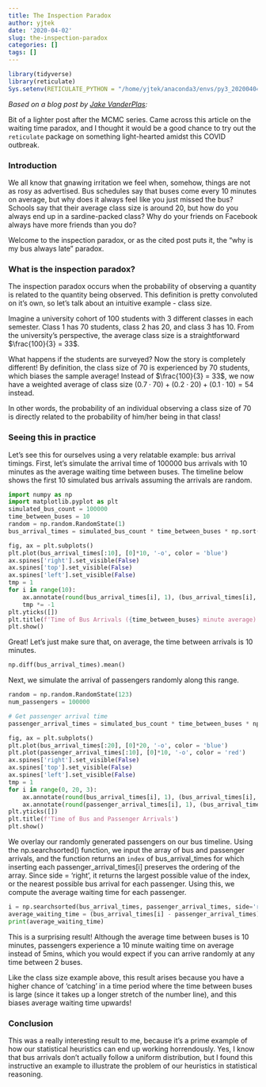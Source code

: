 ```yaml
---
title: The Inspection Paradox
author: yjtek
date: '2020-04-02'
slug: the-inspection-paradox
categories: []
tags: []
---
```


```r
library(tidyverse)
library(reticulate)
Sys.setenv(RETICULATE_PYTHON = "/home/yjtek/anaconda3/envs/py3_20200404/bin/python")
```

*Based on a blog post by [Jake VanderPlas](http://jakevdp.github.io/blog/2018/09/13/waiting-time-paradox/):*

Bit of a lighter post after the MCMC series. Came across this article on the waiting time paradox, and I thought it would be a good chance to try out the `reticulate` package on something light-hearted amidst this COVID outbreak.

### Introduction

We all know that gnawing irritation we feel when, somehow, things are not as rosy as advertised. Bus schedules say that buses come every 10 minutes on average, but why does it always feel like you just missed the bus? Schools say that their average class size is around 20, but how do you always end up in a sardine-packed class? Why do your friends on Facebook always have more friends than you do?

<!-- ![](/post/2020-04-02-the-inspection-paradox_files/Singapore-Bus-Stop-Poster-Guide.webp) <br> -->
<!-- <span style="color: grey; font-style: italic;">Lies</span> -->

Welcome to the inspection paradox, or as the cited post puts it, the "why is my bus always late" paradox.

### What is the inspection paradox?
The inspection paradox occurs when the probability of observing a quantity is related to the quantity being observed. This definition is pretty convoluted on it's own, so let's talk about an intuitive example - class size.

Imagine a university cohort of 100 students with 3 different classes in each semester. Class 1 has 70 students, class 2 has 20, and class 3 has 10. From the university's perspective, the average class size is a straightforward $\frac{100}{3} = 33$. 

What happens if the students are surveyed? Now the story is completely different! By definition, the class size of 70 is experienced by 70 students, which biases the sample average! Instead of $\frac{100}{3} = 33$, we now have a weighted average of class size $(0.7 \cdot 70) + (0.2 \cdot 20) + (0.1 \cdot 10) = 54$ instead.

In other words, the probability of an individual observing a class size of 70 is directly related to the probability of him/her being in that class!

### Seeing this in practice
Let's see this for ourselves using a very relatable example: bus arrival timings. First, let's simulate the arrival time of 100000 bus arrivals with 10 minutes as the average waiting time between buses. The timeline below shows the first 10 simulated bus arrivals assuming the arrivals are random. 

```python
import numpy as np
import matplotlib.pyplot as plt
simulated_bus_count = 100000
time_between_buses = 10
random = np.random.RandomState(1)
bus_arrival_times = simulated_bus_count * time_between_buses * np.sort(random.random(simulated_bus_count))
```

```python
fig, ax = plt.subplots()
plt.plot(bus_arrival_times[:10], [0]*10, '-o', color = 'blue')
ax.spines['right'].set_visible(False)
ax.spines['top'].set_visible(False)
ax.spines['left'].set_visible(False)
tmp = 1
for i in range(10):
    ax.annotate(round(bus_arrival_times[i], 1), (bus_arrival_times[i], 0.01*tmp))
    tmp *= -1
plt.yticks([])
plt.title(f'Time of Bus Arrivals ({time_between_buses} minute average)')
plt.show()
```

Great! Let's just make sure that, on average, the time between arrivals is 10 minutes.

```python
np.diff(bus_arrival_times).mean()
```

Next, we simulate the arrival of passengers randomly along this range. 

```python
random = np.random.RandomState(123)
num_passengers = 100000

# Get passenger arrival time
passenger_arrival_times = simulated_bus_count * time_between_buses * np.sort(random.random(num_passengers))
```

```python
fig, ax = plt.subplots()
plt.plot(bus_arrival_times[:20], [0]*20, '-o', color = 'blue')
plt.plot(passenger_arrival_times[:10], [0]*10, '-o', color = 'red')
ax.spines['right'].set_visible(False)
ax.spines['top'].set_visible(False)
ax.spines['left'].set_visible(False)
tmp = 1
for i in range(0, 20, 3):
    ax.annotate(round(bus_arrival_times[i], 1), (bus_arrival_times[i], 0.01*tmp))
    ax.annotate(round(passenger_arrival_times[i], 1), (bus_arrival_times[i], 0.01*-tmp))
plt.yticks([])
plt.title(f'Time of Bus and Passenger Arrivals')
plt.show()
```

We overlay our randomly generated passengers on our bus timeline. Using the np.searchsorted() function, we input the array of bus and passenger arrivals, and the function returns an `index` of bus_arrival_times for which inserting each passenger_arrival_times[i] preserves the ordering of the array. Since side = 'right', it returns the largest possible value of the index, or the nearest possible bus arrival for each passenger. Using this, we compute the average waiting time for each passenger.

```python
i = np.searchsorted(bus_arrival_times, passenger_arrival_times, side='right')
average_waiting_time = (bus_arrival_times[i] - passenger_arrival_times).mean()
print(average_waiting_time)
```

This is a surprising result! Although the average time between buses is 10 minutes, passengers experience a 10 minute waiting time on average instead of 5mins, which you would expect if you can arrive randomly at any time between 2 buses.

Like the class size example above, this result arises because you have a higher chance of 'catching' in a time period where the time between buses is large (since it takes up a longer stretch of the number line), and this biases average waiting time upwards!

### Conclusion
This was a really interesting result to me, because it's a prime example of how our statistical heuristics can end up working horrendously. Yes, I know that bus arrivals don't actually follow a uniform distribution, but I found this instructive an example to illustrate the problem of our heuristics in statistical reasoning.
